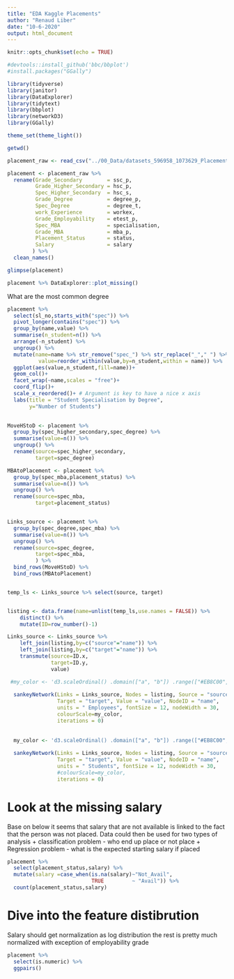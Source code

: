 ```yaml
---
title: "EDA Kaggle Placements"
author: "Renaud Liber"
date: "10-6-2020"
output: html_document
---
```


```r
knitr::opts_chunk$set(echo = TRUE)
```


```r

#devtools::install_github('bbc/bbplot')
#install.packages("GGally")

library(tidyverse)
library(janitor)
library(DataExplorer)
library(tidytext)
library(bbplot)
library(networkD3)
library(GGally)

theme_set(theme_light())

getwd()

```


```r
placement_raw <- read_csv("../00_Data/datasets_596958_1073629_Placement_Data_Full_Class.csv")
```





```r

placement <- placement_raw %>% 
  rename(Grade_Secondary        = ssc_p,
         Grade_Higher_Secondary = hsc_p,
         Spec_Higher_Secondary  = hsc_s,
         Grade_Degree           = degree_p,
         Spec_Degree            = degree_t,
         work_Experience        = workex,
         Grade_Employability    = etest_p,
         Spec_MBA               = specialisation,
         Grade_MBA              = mba_p,
         Placement_Status       = status,
         Salary                 = salary
        ) %>% 
  clean_names()

```




```r
glimpse(placement)
```


```r
placement %>% DataExplorer::plot_missing()
```

What are the most common degree 

```r
placement %>% 
  select(sl_no,starts_with("spec")) %>% 
  pivot_longer(contains("spec")) %>% 
  group_by(name,value) %>% 
  summarise(n_student=n()) %>% 
  arrange(-n_student) %>% 
  ungroup() %>% 
  mutate(name=name %>% str_remove("spec_") %>% str_replace("_"," ") %>% str_to_title() %>% str_replace("Mba","MBA"),
          value=reorder_within(value,by=n_student,within = name)) %>% 
  ggplot(aes(value,n_student,fill=name))+
  geom_col()+
  facet_wrap(~name,scales = "free")+
  coord_flip()+ 
  scale_x_reordered()+ # Argument is key to have a nice x axis
  labs(title = "Student Specialisation by Degree",
       y="Number of Students")
  

```



```r
MoveHStoD <- placement %>% 
  group_by(spec_higher_secondary,spec_degree) %>% 
  summarise(value=n()) %>% 
  ungroup() %>% 
  rename(source=spec_higher_secondary,
         target=spec_degree)

MBAtoPlacement <- placement %>% 
  group_by(spec_mba,placement_status) %>% 
  summarise(value=n()) %>% 
  ungroup() %>% 
  rename(source=spec_mba,
         target=placement_status)


Links_source <- placement %>% 
  group_by(spec_degree,spec_mba) %>% 
  summarise(value=n()) %>% 
  ungroup() %>% 
  rename(source=spec_degree,
         target=spec_mba,
         ) %>% 
  bind_rows(MoveHStoD) %>% 
  bind_rows(MBAtoPlacement)


temp_ls <- Links_source %>% select(source, target)


listing <- data.frame(name=unlist(temp_ls,use.names = FALSE)) %>% 
    distinct() %>% 
    mutate(ID=row_number()-1)

Links_source <- Links_source %>% 
    left_join(listing,by=c("source"="name")) %>% 
    left_join(listing,by=c("target"="name")) %>% 
    transmute(source=ID.x,
              target=ID.y,
              value) 

 #my_color <- 'd3.scaleOrdinal() .domain(["a", "b"]) .range(["#EB8C00", "#AA2417"])'
  
  sankeyNetwork(Links = Links_source, Nodes = listing, Source = "source",
                Target = "target", Value = "value", NodeID = "name",
                units = " Employees", fontSize = 12, nodeWidth = 30, 
                colourScale=my_color, 
                iterations = 0)
  
  
  my_color <- 'd3.scaleOrdinal() .domain(["a", "b"]) .range(["#EB8C00", "#AA2417"])'
  
  sankeyNetwork(Links = Links_source, Nodes = listing, Source = "source",
                Target = "target", Value = "value", NodeID = "name",
                units = " Students", fontSize = 12, nodeWidth = 30, 
                #colourScale=my_color, 
                iterations = 0)

```


# Look at the missing salary

Base on below it seems that salary that are not available is linked to the fact that the person was not placed.
Data could then be used for two types of analysis
+ classification problem - who end up place or not place
+ Regression problem - what is the expected starting salary if placed

```r

placement %>% 
  select(placement_status,salary) %>% 
  mutate(salary =case_when(is.na(salary)~"Not_Avail",
                           TRUE         ~ "Avail")) %>% 
  count(placement_status,salary)


```


# Dive into the feature distibrution

Salary should get normalization as log distribution the rest is pretty much normalized with exception of employability grade

```r

placement %>% 
  select(is.numeric) %>% 
  ggpairs()

```

